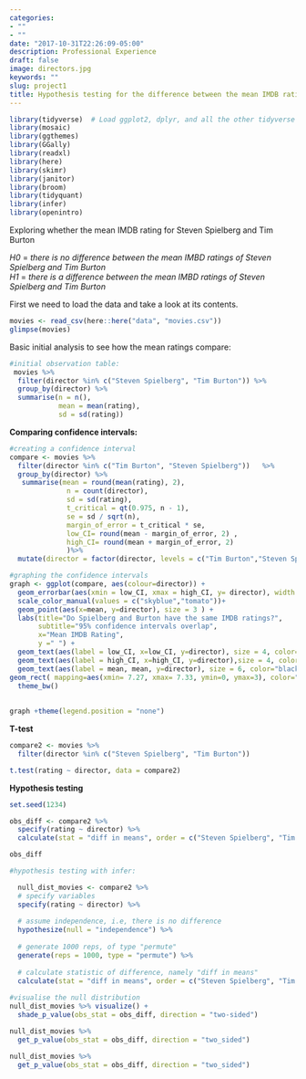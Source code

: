 ```yaml
---
categories:
- ""
- ""
date: "2017-10-31T22:26:09-05:00"
description: Professional Experience
draft: false
image: directors.jpg
keywords: ""
slug: project1
title: Hypothesis testing for the difference between the mean IMDB ratings of Spielberg and Burton
---
```



```r
library(tidyverse)  # Load ggplot2, dplyr, and all the other tidyverse packages
library(mosaic)
library(ggthemes)
library(GGally)
library(readxl)
library(here)
library(skimr)
library(janitor)
library(broom)
library(tidyquant)
library(infer)
library(openintro)
```


Exploring whether the mean IMDB rating for Steven Spielberg and Tim Burton

*H0* = *there is no difference between the mean IMBD ratings of Steven Spielberg and Tim Burton* \
*H1* = *there is a difference between the mean IMBD ratings of Steven Spielberg and Tim Burton*

First we need to load the data and take a look at its contents.
```r
movies <- read_csv(here::here("data", "movies.csv"))
glimpse(movies) 
```

Basic initial analysis to see how the mean ratings compare:
```r

#initial observation table:
 movies %>% 
  filter(director %in% c("Steven Spielberg", "Tim Burton")) %>% 
  group_by(director) %>% 
  summarise(n = n(),
            mean = mean(rating),
            sd = sd(rating))  
```



**Comparing confidence intervals:**
```r
#creating a confidence interval
compare <- movies %>% 
  filter(director %in% c("Tim Burton", "Steven Spielberg"))   %>% 
  group_by(director) %>% 
   summarise(mean = round(mean(rating), 2),
              n = count(director),
              sd = sd(rating),
              t_critical = qt(0.975, n - 1),
              se = sd / sqrt(n),
              margin_of_error = t_critical * se,
              low_CI= round(mean - margin_of_error, 2) ,
              high_CI= round(mean + margin_of_error, 2)
              )%>%
  mutate(director = factor(director, levels = c("Tim Burton","Steven Spielberg")))

#graphing the confidence intervals
graph <- ggplot(compare, aes(colour=director)) +
  geom_errorbar(aes(xmin = low_CI, xmax = high_CI, y= director), width = 0.1, size = 1.5)  +
  scale_color_manual(values = c("skyblue","tomato"))+
  geom_point(aes(x=mean, y=director), size = 3 ) +
  labs(title="Do Spielberg and Burton have the same IMDB ratings?",
       subtitle="95% confidence intervals overlap",
       x="Mean IMDB Rating",
       y =" ") +
  geom_text(aes(label = low_CI, x=low_CI, y=director), size = 4, color="black", hjust = 1, vjust = 0, nudge_x = 0.05, nudge_y = 0.08) +
  geom_text(aes(label = high_CI, x=high_CI, y=director),size = 4, color="black", hjust = 1, vjust = 0, nudge_x = 0.05, nudge_y = 0.08) +
  geom_text(aes(label = mean, mean, y=director), size = 6, color="black", hjust = 1, vjust = 0, nudge_x = 0.05, nudge_y = 0.08)+
geom_rect( mapping=aes(xmin= 7.27, xmax= 7.33, ymin=0, ymax=3), color="lightgrey", alpha=0.2) +
  theme_bw()
  
  
graph +theme(legend.position = "none") 
```

**T-test**
```r
compare2 <- movies %>% 
  filter(director %in% c("Steven Spielberg", "Tim Burton")) 

t.test(rating ~ director, data = compare2)
```

**Hypothesis testing**

```r

set.seed(1234)

obs_diff <- compare2 %>%
  specify(rating ~ director) %>%
  calculate(stat = "diff in means", order = c("Steven Spielberg", "Tim Burton"))

obs_diff

#hypothesis testing with infer:

  null_dist_movies <- compare2 %>%
  # specify variables
  specify(rating ~ director) %>%
  
  # assume independence, i.e, there is no difference
  hypothesize(null = "independence") %>%
  
  # generate 1000 reps, of type "permute"
  generate(reps = 1000, type = "permute") %>%
  
  # calculate statistic of difference, namely "diff in means"
  calculate(stat = "diff in means", order = c("Steven Spielberg", "Tim Burton"))
  
#visualise the null distribution 
null_dist_movies %>% visualize() +
  shade_p_value(obs_stat = obs_diff, direction = "two-sided")

null_dist_movies %>%
  get_p_value(obs_stat = obs_diff, direction = "two_sided")


```

```r
null_dist_movies %>%
  get_p_value(obs_stat = obs_diff, direction = "two_sided")
```

